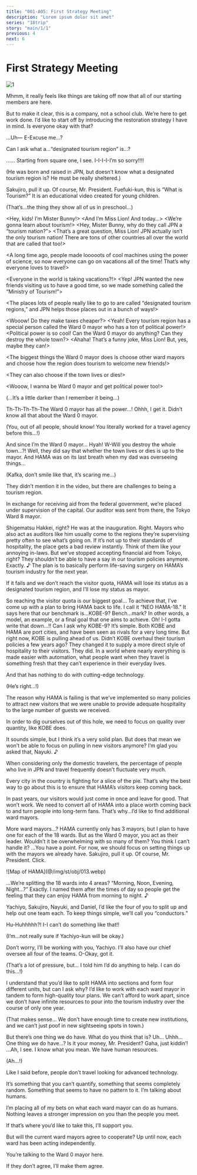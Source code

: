 ```yaml
---
title: "001-A05: First Strategy Meeting"
description: "Lorem ipsum dolor sit amet"
series: "18trip"
story: "main/1/1"
previous: 4
next: 6
---
```



# First Strategy Meeting

<Divider loc="HAMA Tours - Meeting Room" />

![1](1.jpg)

<Bubble character="Kafka">
Mhmm, it really feels like things are taking off now that all of our starting members are here.

But to make it clear, this is a company, not a school club. We’re here to get work done. I’d like to start off by introducing the restoration strategy I have in mind. Is everyone okay with that?
</Bubble>

<Bubble character="Yachiyo">
…Uh&NoBreak;— E-Excuse me…?

Can I ask what a…“designated tourism region” is…?
</Bubble>

<Bubble character="Kafka">
……
</Bubble>

<Bubble character="Sakujiro">
Starting from square one, I see.
</Bubble>

<Bubble character="Yachiyo">
I-I-I-I-I’m so sorry!!!!
</Bubble>

<Bubble mc>
<p class="t">(He was born and raised in JPN, but doesn’t know what a designated tourism region is? He must be really sheltered.)</p>
</Bubble>

<Bubble character="Kafka">
Sakujiro, pull it up.
</Bubble>

<Bubble character="Sakujiro">
Of course, Mr. President. Fuefuki-kun, this is “What is Tourism?” It is an educational video created for young children.
</Bubble>

<Bubble mc>
<p class="t">(That’s…the thing they show all of us in preschool…)</p>
</Bubble>

<Bubble character="Mister Bunny" hologram>
&lt;&NoBreak;Hey, kids! I’m Mister Bunny!&NoBreak;&gt;
</Bubble>

<Bubble character="Miss Lion" hologram>
&lt;&NoBreak;And I’m Miss Lion! And today…&NoBreak;&gt;
</Bubble>

<Bubble character="Mister Bunny & Miss Lion" hologram>
&lt;&NoBreak;We’re gonna learn about tourism!&NoBreak;&gt;
</Bubble>

<Bubble character="Miss Lion" hologram>
&lt;&NoBreak;Hey, Mister Bunny, why do they call JPN a “tourism nation?”&NoBreak;&gt;
</Bubble>

<Bubble character="Mister Bunny" hologram>
&lt;&NoBreak;That’s a great question, Miss Lion! JPN actually isn’t the only tourism nation! There are tons of other countries all over the world that are called that too!&NoBreak;&gt;

&lt;&NoBreak;A long time ago, people made looooots of cool machines using the power of science, so now everyone can go on vacations all of the time! That’s why everyone loves to travel!&NoBreak;&gt;
</Bubble>

<Bubble character="Miss Lion" hologram>
&lt;&NoBreak;Everyone in the world is taking vacations?!&NoBreak;&gt;
</Bubble>

<Bubble character="Mister Bunny" hologram>
&lt;&NoBreak;Yep! JPN wanted the new friends visiting us to have a good time, so we made something called the “Ministry of Tourism!”&NoBreak;&gt;

&lt;&NoBreak;The places lots of people really like to go to are called “designated tourism regions,” and JPN helps those places out in a bunch of ways!&NoBreak;&gt;
</Bubble>

<Bubble character="Miss Lion" hologram>
&lt;&NoBreak;Wooow! Do they make taxes cheaper?&NoBreak;&gt;
</Bubble>

<Bubble character="Mister Bunny" hologram>
&lt;&NoBreak;Yeah! Every tourism region has a special person called the <span class="green">Ward 0 mayor</span> who has a ton of political power!&NoBreak;&gt;
</Bubble>

<Bubble character="Miss Lion" hologram>
&lt;&NoBreak;Political power is so cool! Can the Ward 0 mayor do anything? Can they destroy the whole town?&NoBreak;&gt;
</Bubble>

<Bubble character="Mister Bunny" hologram>
&lt;&NoBreak;Ahaha! That’s a funny joke, Miss Lion! But, yes, maybe they can!&NoBreak;&gt;

&lt;&NoBreak;The biggest things the Ward 0 mayor does is choose other ward mayors and choose how the region does tourism to welcome new friends!&NoBreak;&gt;

&lt;&NoBreak;They can also choose if the town lives or dies!&NoBreak;&gt;
</Bubble>

<Bubble character="Miss Lion" hologram>
&lt;&NoBreak;Wooow, I wanna be Ward 0 mayor and get political power too!&NoBreak;&gt;
</Bubble>

<Bubble mc>
<p class="t">(…It’s a little darker than I remember it being…)</p>
</Bubble>

<Bubble character="Yachiyo">
Th-Th-Th-Th-The Ward 0 mayor has all the power…!
</Bubble>

<Bubble character="Daniel">
Ohhh, I get it. Didn’t know all that about the Ward 0 mayor.
</Bubble>

<Bubble mc>
<p class="t">(You, out of all people, should know! You literally worked for a travel agency before this…!)</p>
</Bubble>

<Bubble character="Kafka">
And since I’m the Ward 0 mayor…
</Bubble>

<Bubble character="Yachiyo">
Hyah! W-Will you destroy the whole town…?!
</Bubble>

<Bubble character="Kafka">
Well, they did say that whether the town lives or dies is up to the mayor. And HAMA was on its last breath when my dad was overseeing things…
</Bubble>

<Bubble mc>
<p class="t">(Kafka, don’t smile like that, it’s scaring me…)</p>
</Bubble>

<Bubble character="Kafka">
They didn’t mention it in the video, but there are challenges to being a tourism region.

In exchange for receiving aid from the federal government, we’re placed under supervision of the capital. Our auditor was sent from there, the Tokyo Ward 8 mayor.
</Bubble>

<Bubble mc>
Shigematsu Hakkei, right? He was at the inauguration.
</Bubble>

<Bubble character="Kafka">
Right. Mayors who also act as auditors like him usually come to the regions they’re supervising pretty often to see what’s going on. If it’s not up to their standards of hospitality, the place gets a bad review instantly. Think of them like your annoying in-laws.
</Bubble>

<Bubble character="Nayuki">
But we’ve stopped accepting financial aid from Tokyo, right? They shouldn’t be able to have a say in our tourism policies anymore.
</Bubble>

<Bubble character="Kafka">
Exactly.&nbsp;♪ The plan is to basically perform life-saving surgery on HAMA’s tourism industry for the next year.

If it fails and we don’t reach the visitor quota, HAMA will lose its status as a designated tourism region, and I’ll lose my status as mayor.
</Bubble>

<Bubble mc>
So reaching the visitor quota is our biggest goal…
</Bubble>

<Bubble character="Kafka">
To achieve that, I’ve come up with a plan to bring HAMA back to life. I call it “<span class="green">NEO HAMA-18</span>.”
</Bubble>

<Bubble character="Nayuki">
It says here that our benchmark is…<span class="green">KOBE-9</span>?
</Bubble>

<Bubble character="Yachiyo">
Bench…mark?
</Bubble>

<Bubble character="Sakujiro">
In other words, a model, an example, or a final goal that one aims to achieve.
</Bubble>

<Bubble character="Yachiyo">
Oh! I-I gotta write that down…!!
</Bubble>

<Bubble mc>
Can I ask why KOBE-9?
</Bubble>

<Bubble character="Kafka">
It’s simple. Both KOBE and HAMA are port cities, and have been seen as rivals for a very long time. But right now, KOBE is pulling ahead of us.
</Bubble>

<Bubble character="Nayuki">
Didn’t KOBE overhaul their tourism policies a few years ago? They changed it to supply a more direct style of hospitality to their visitors.
</Bubble>

<Bubble character="Kafka">
They did. In a world where nearly everything is made easier with automation, what people want when they travel is something fresh that they can’t experience in their everyday lives.

And that has nothing to do with cutting-edge technology.
</Bubble>

<Bubble mc>
<p class="t">(He’s right…!)</p>
</Bubble>

<Bubble character="Kafka">
The reason why HAMA is failing is that we’ve implemented so many policies to attract new visitors that we were unable to provide adequate hospitality to the large number of guests we received.

In order to dig ourselves out of this hole, we need to focus on quality over quantity, like KOBE does.
</Bubble>

<Bubble character="Nayuki">
It sounds simple, but I think it’s a very solid plan. But does that mean we won’t be able to focus on pulling in new visitors anymore?
</Bubble>

<Bubble character="Kafka">
I’m glad you asked that, Nayuki.&nbsp;♪

When considering only the domestic travelers, the percentage of people who live in JPN and travel frequently doesn’t fluctuate very much.

Every city in the country is fighting for a slice of the pie. That’s why the best way to go about this is to ensure that HAMA’s visitors keep coming back.

In past years, our visitors would just come in once and leave for good. That won’t work. We need to convert all of HAMA into a place worth coming back to and turn people into long-term fans. That’s why…I’d like to find additional ward mayors.
</Bubble>

<Bubble mc>
More ward mayors…?
</Bubble>

<Bubble character="Kafka">
HAMA currently only has 3 mayors, but I plan to have one for each of the 18 wards.
</Bubble>

<Bubble character="Nayuki">
But as the Ward 0 mayor, you act as their leader. Wouldn’t it be overwhelming with so many of them?
</Bubble>

<Bubble character="Kafka">
You think I can’t handle it?
</Bubble>

<Bubble character="Nayuki">
…You have a point.
</Bubble>

<Bubble character="Kafka">
For now, we should focus on setting things up with the mayors we already have. Sakujiro, pull it up.
</Bubble>

<Bubble character="Sakujiro">
Of course, Mr. President. Click.
</Bubble>

<p class="obj">![Map of HAMA](@/img/st/obj/013.webp)</p>

<Bubble mc>
…We’re splitting the 18 wards into 4 areas? “Morning, Noon, Evening, Night…?”
</Bubble>

<Bubble character="Kafka">
Exactly. I named them after the times of day so people get the feeling that they can enjoy HAMA from morning to night.&nbsp;♪

Yachiyo, Sakujiro, Nayuki, and Daniel, I’d like the four of you to split up and help out one team each. To keep things simple, we’ll call you “<span class="green">conductors</span>.”
</Bubble>

<Bubble character="Yachiyo">
Hu-Huhhhhh?! I-I can’t do something like that!!
</Bubble>

<Bubble mc>
<p class="t">(I’m…not really sure if Yachiyo-kun will be okay.)</p>
</Bubble>

<Bubble character="Kafka">
Don’t worry, I’ll be working with you, Yachiyo. I’ll also have our chief oversee all four of the teams.
</Bubble>

<Bubble mc>
O-Okay, got it.

<p class="t">(That’s a lot of pressure, but… I told him I’d do anything to help. I can do this…!)</p>
</Bubble>

<Bubble character="Nayuki">
I understand that you’d like to split HAMA into sections and form four different units, but can I ask why?
</Bubble>

<Bubble character="Kafka">
I’d like to work with each ward mayor in tandem to form high-quality tour plans. We can’t afford to work apart, since we don’t have infinite resources to pour into the tourism industry over the course of only one year.
</Bubble>

<Bubble mc>
<p class="t">(That makes sense… We don’t have enough time to create new institutions, and we can’t just poof in new sightseeing spots in town.)</p>
</Bubble>

<Bubble character="Kafka">
But there’s one thing we do have. What do you think that is?
</Bubble>

<Bubble character="Yachiyo">
Uh… Uhhh…
</Bubble>

<Bubble mc>
One thing we do have…?
</Bubble>

<Bubble character="Daniel">
Is it your money, Mr. President? Gaha, just kiddin’!
</Bubble>

<Bubble character="Nayuki">
…Ah, I see. I know what you mean.
</Bubble>

<Bubble character="Kafka">
We have human resources.
</Bubble>

<Bubble mc>
<p class="t">(Ah…!)</p>
</Bubble>

<Bubble character="Kafka">
Like I said before, people don’t travel looking for advanced technology.

It’s something that you can’t quantify, something that seems completely random. Something that seems to have no pattern to it. I’m talking about humans.

I’m placing all of my bets on what each ward mayor can do as humans. Nothing leaves a stronger impression on you than the people you meet.
</Bubble>

<Bubble character="Nayuki">
If that’s where you’d like to take this, I’ll support you.

But will the current ward mayors agree to cooperate? Up until now, each ward has been acting independently.
</Bubble>

<Bubble character="Kafka">
You’re talking to the Ward 0 mayor here.

If they don’t agree, I’ll make them agree.
</Bubble>
